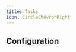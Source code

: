 ```yaml
---
title: Tasks
icon: CircleChevronRight
---
```


## Configuration

<auto-type-table
  path="../../../../node_modules/@moonrepo/types/cjs/index.d.ts"
  name="TaskConfig"
/>
